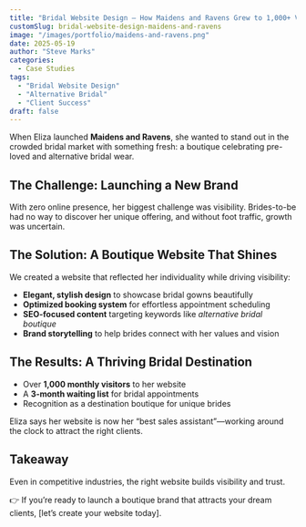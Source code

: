 ```yaml
---
title: "Bridal Website Design – How Maidens and Ravens Grew to 1,000+ Visitors a Month"
customSlug: bridal-website-design-maidens-and-ravens
image: "/images/portfolio/maidens-and-ravens.png"
date: 2025-05-19
author: "Steve Marks"
categories:
  - Case Studies
tags:
  - "Bridal Website Design"
  - "Alternative Bridal"
  - "Client Success"
draft: false
---
```


When Eliza launched **Maidens and Ravens**, she wanted to stand out in the crowded bridal market with something fresh: a boutique celebrating pre-loved and alternative bridal wear.  

## The Challenge: Launching a New Brand  

With zero online presence, her biggest challenge was visibility. Brides-to-be had no way to discover her unique offering, and without foot traffic, growth was uncertain.  

## The Solution: A Boutique Website That Shines  

We created a website that reflected her individuality while driving visibility:  

- **Elegant, stylish design** to showcase bridal gowns beautifully  
- **Optimized booking system** for effortless appointment scheduling  
- **SEO-focused content** targeting keywords like *alternative bridal boutique*  
- **Brand storytelling** to help brides connect with her values and vision  

## The Results: A Thriving Bridal Destination  

- Over **1,000 monthly visitors** to her website  
- A **3-month waiting list** for bridal appointments  
- Recognition as a destination boutique for unique brides  

Eliza says her website is now her “best sales assistant”—working around the clock to attract the right clients.  

## Takeaway  

Even in competitive industries, the right website builds visibility and trust.  

👉 If you’re ready to launch a boutique brand that attracts your dream clients, [let’s create your website today].  

